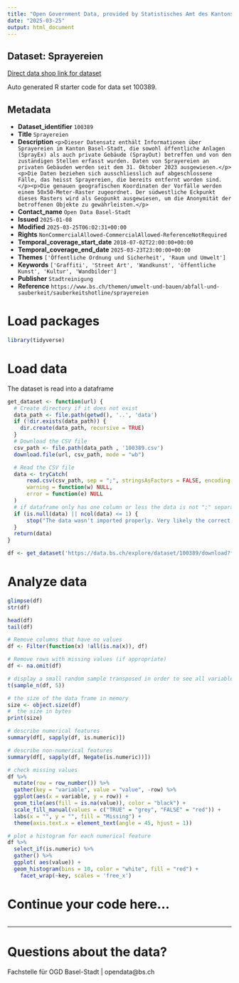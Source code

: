 ```yaml
---
title: "Open Government Data, provided by Statistisches Amt des Kantons Basel-Stadt - Fachstelle OGD"
date: "2025-03-25"
output: html_document
---
```


## Dataset: Sprayereien

[Direct data shop link for dataset](https://data.bs.ch/explore/dataset/100389)

Auto generated R starter code for data set 100389.

## Metadata

- **Dataset_identifier** `100389`
- **Title** `Sprayereien`
- **Description** `<p>Dieser Datensatz enthält Informationen über Sprayereien im Kanton Basel-Stadt, die sowohl öffentliche Anlagen (SprayEx) als auch private Gebäude (SprayOut) betreffen und von den zuständigen Stellen erfasst wurden. Daten von Sprayereien an privaten Gebäuden werden seit dem 31. Oktober 2023 ausgewiesen.</p><p>Die Daten beziehen sich ausschliesslich auf abgeschlossene Fälle, das heisst Sprayereien, die bereits entfernt worden sind.</p><p>Die genauen geografischen Koordinaten der Vorfälle werden einem 50x50-Meter-Raster zugeordnet. Der südwestliche Eckpunkt dieses Rasters wird als Geopunkt ausgewiesen, um die Anonymität der betroffenen Objekte zu gewährleisten.</p>`
- **Contact_name** `Open Data Basel-Stadt`
- **Issued** `2025-01-08`
- **Modified** `2025-03-25T06:02:31+00:00`
- **Rights** `NonCommercialAllowed-CommercialAllowed-ReferenceNotRequired`
- **Temporal_coverage_start_date** `2018-07-02T22:00:00+00:00`
- **Temporal_coverage_end_date** `2025-03-23T23:00:00+00:00`
- **Themes** `['Öffentliche Ordnung und Sicherheit', 'Raum und Umwelt']`
- **Keywords** `['Graffiti', 'Street Art', 'Wandkunst', 'öffentliche Kunst', 'Kultur', 'Wandbilder']`
- **Publisher** `Stadtreinigung`
- **Reference** `https://www.bs.ch/themen/umwelt-und-bauen/abfall-und-sauberkeit/sauberkeitshotline/sprayereien`


# Load packages

```r

library(tidyverse)
```

# Load data

The dataset is read into a dataframe

```r
get_dataset <- function(url) {
  # Create directory if it does not exist
  data_path <- file.path(getwd(), '..', 'data')
  if (!dir.exists(data_path)) {
    dir.create(data_path, recursive = TRUE)
  }
  # Download the CSV file
  csv_path <- file.path(data_path , '100389.csv')
  download.file(url, csv_path, mode = "wb")

  # Read the CSV file
  data <- tryCatch(
      read.csv(csv_path, sep = ";", stringsAsFactors = FALSE, encoding = "UTF-8"),
      warning = function(w) NULL,
      error = function(e) NULL
  )
  # if dataframe only has one column or less the data is not ";" separated
  if (is.null(data) || ncol(data) <= 1) {
      stop("The data wasn't imported properly. Very likely the correct separator couldn't be found.\nPlease check the dataset manually and adjust the code.")
  }
  return(data)
}
```

```r

df <- get_dataset('https://data.bs.ch/explore/dataset/100389/download?format=csv&timezone=Europe%2FZurich')

```

# Analyze data

```r

glimpse(df)
str(df)

head(df)
tail(df)

```

```r
# Remove columns that have no values
df <- Filter(function(x) !all(is.na(x)), df)

# Remove rows with missing values (if appropriate)
df <- na.omit(df)
```

```r
# display a small random sample transposed in order to see all variables
t(sample_n(df, 5))
```

```r
# the size of the data frame in memory
size <- object.size(df)
#  the size in bytes
print(size)
```

```r
# describe numerical features
summary(df[, sapply(df, is.numeric)])
```

```r
# describe non-numerical features
summary(df[, sapply(df, Negate(is.numeric))])
```

```r
# check missing values
df %>%
  mutate(row = row_number()) %>%
  gather(key = "variable", value = "value", -row) %>%
  ggplot(aes(x = variable, y = row)) +
  geom_tile(aes(fill = is.na(value)), color = "black") +
  scale_fill_manual(values = c("TRUE" = "grey", "FALSE" = "red")) +
  labs(x = "", y = "", fill = "Missing") +
  theme(axis.text.x = element_text(angle = 45, hjust = 1))
```

```r
# plot a histogram for each numerical feature
df %>%
  select_if(is.numeric) %>%
  gather() %>%
  ggplot( aes(value)) +
  geom_histogram(bins = 10, color = "white", fill = "red") +
    facet_wrap(~key, scales = 'free_x')
```

# Continue your code here...

```r

```
------------------------------------------------------------------------

# Questions about the data?

Fachstelle für OGD Basel-Stadt | opendata@bs.ch
